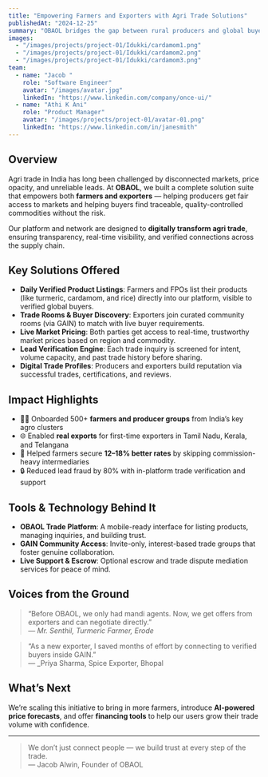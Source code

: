 ```yaml
---
title: "Empowering Farmers and Exporters with Agri Trade Solutions"
publishedAt: "2024-12-25"
summary: "OBAOL bridges the gap between rural producers and global buyers with trusted, tech-powered trade solutions."
images:
  - "/images/projects/project-01/Idukki/cardamom1.png"
  - "/images/projects/project-01/Idukki/cardamom2.png"
  - "/images/projects/project-01/Idukki/cardamom3.png"
team:
  - name: "Jacob "
    role: "Software Engineer"
    avatar: "/images/avatar.jpg"
    linkedIn: "https://www.linkedin.com/company/once-ui/"
  - name: "Athi K Ani"
    role: "Product Manager"
    avatar: "/images/projects/project-01/avatar-01.png"
    linkedIn: "https://www.linkedin.com/in/janesmith"
---
```


## Overview

Agri trade in India has long been challenged by disconnected markets, price opacity, and unreliable leads. At **OBAOL**, we built a complete solution suite that empowers both **farmers and exporters** — helping producers get fair access to markets and helping buyers find traceable, quality-controlled commodities without the risk.

Our platform and network are designed to **digitally transform agri trade**, ensuring transparency, real-time visibility, and verified connections across the supply chain.

## Key Solutions Offered

- **Daily Verified Product Listings**: Farmers and FPOs list their products (like turmeric, cardamom, and rice) directly into our platform, visible to verified global buyers.
- **Trade Rooms & Buyer Discovery**: Exporters join curated community rooms (via GAIN) to match with live buyer requirements.
- **Live Market Pricing**: Both parties get access to real-time, trustworthy market prices based on region and commodity.
- **Lead Verification Engine**: Each trade inquiry is screened for intent, volume capacity, and past trade history before sharing.
- **Digital Trade Profiles**: Producers and exporters build reputation via successful trades, certifications, and reviews.

## Impact Highlights

- 👩‍🌾 Onboarded 500+ **farmers and producer groups** from India’s key agro clusters
- 🌐 Enabled **real exports** for first-time exporters in Tamil Nadu, Kerala, and Telangana
- 💸 Helped farmers secure **12–18% better rates** by skipping commission-heavy intermediaries
- 🔒 Reduced lead fraud by 80% with in-platform trade verification and support

## Tools & Technology Behind It

- **OBAOL Trade Platform**: A mobile-ready interface for listing products, managing inquiries, and building trust.
- **GAIN Community Access**: Invite-only, interest-based trade groups that foster genuine collaboration.
- **Live Support & Escrow**: Optional escrow and trade dispute mediation services for peace of mind.

## Voices from the Ground

> “Before OBAOL, we only had mandi agents. Now, we get offers from exporters and can negotiate directly.”  
> — _Mr. Senthil, Turmeric Farmer, Erode_

> “As a new exporter, I saved months of effort by connecting to verified buyers inside GAIN.”  
> — \_Priya Sharma, Spice Exporter, Bhopal

## What’s Next

We’re scaling this initiative to bring in more farmers, introduce **AI-powered price forecasts**, and offer **financing tools** to help our users grow their trade volume with confidence.

---

> We don’t just connect people — we build trust at every step of the trade.  
> — Jacob Alwin, Founder of OBAOL
